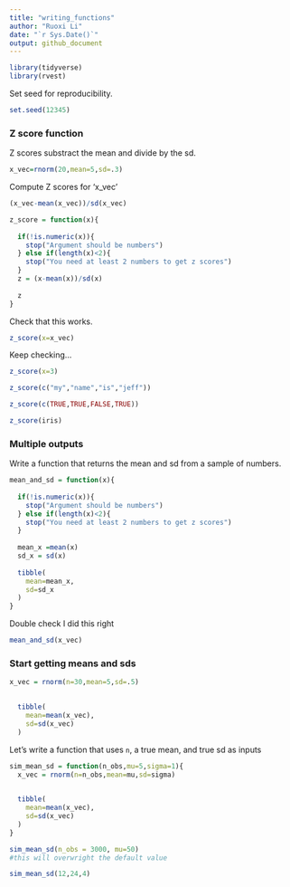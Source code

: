 ```yaml
---
title: "writing_functions"
author: "Ruoxi Li"
date: "`r Sys.Date()`"
output: github_document
---
```


```r
library(tidyverse)
library(rvest)
```

Set seed for reproducibility.

```r
set.seed(12345)
```

### Z score function

Z scores substract the mean and divide by the sd.

```r
x_vec=rnorm(20,mean=5,sd=.3)

```

Compute Z scores for 'x_vec'

```r
(x_vec-mean(x_vec))/sd(x_vec)
```

```r
z_score = function(x){
  
  if(!is.numeric(x)){
    stop("Argument should be numbers")
  } else if(length(x)<2){
    stop("You need at least 2 numbers to get z scores")
  }
  z = (x-mean(x))/sd(x)
  
  z
}
```

Check that this works.

```r
z_score(x=x_vec)
```

Keep checking...
```r
z_score(x=3)

z_score(c("my","name","is","jeff"))

z_score(c(TRUE,TRUE,FALSE,TRUE))

z_score(iris)
```


### Multiple outputs

Write a function that returns the mean and sd from a sample of numbers.
```r
mean_and_sd = function(x){
  
  if(!is.numeric(x)){
    stop("Argument should be numbers")
  } else if(length(x)<2){
    stop("You need at least 2 numbers to get z scores")
  }
  
  mean_x =mean(x)
  sd_x = sd(x)
  
  tibble(
    mean=mean_x,
    sd=sd_x
  )
}
```

Double check I did this right

```r
mean_and_sd(x_vec)
```  

###  Start getting means and sds

```r

x_vec = rnorm(n=30,mean=5,sd=.5)

 
  tibble(
    mean=mean(x_vec),
    sd=sd(x_vec)
  )
```

Let's write a function that uses `n`, a true mean, and true sd as inputs

```r
sim_mean_sd = function(n_obs,mu=5,sigma=1){
  x_vec = rnorm(n=n_obs,mean=mu,sd=sigma)

 
  tibble(
    mean=mean(x_vec),
    sd=sd(x_vec)
  )
}

sim_mean_sd(n_obs = 3000, mu=50)
#this will overwright the default value

sim_mean_sd(12,24,4)
```

